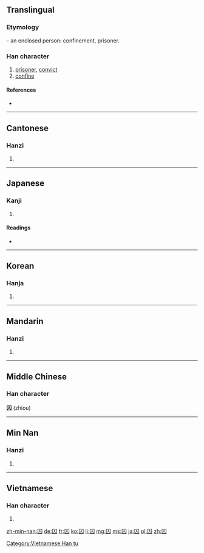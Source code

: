 ==Translingual==
===Etymology===
{{Han compound|囗|t1=box, enclosure|人|t2=person|ls=ic}} – an enclosed person: confinement, prisoner.

===Han character===
{{Han char|rn=31|rad=囗|as=02|sn=5|four=6080<sub>0</sub>|canj=田人 (WO)|ids=⿴[[囗]][[人]]}}

# [[prisoner]], [[convict]]
# [[confine]]

====References====
* {{Han ref|kx=0216.200|dkj=04680|dj=0439.200|hdz=10710.130|uh=56DA|ud=22234|bh=A57D|bd=42365}}

----

==Cantonese==

===Hanzi===
{{yue-hanzi|jyut=[[cau4]]|y=chau4}}

# {{defn|lang=yue|sort=囗02}}

----

==Japanese==

===Kanji===
{{ja-kanji|grade=c|rs=囗02}}

# {{defn|lang=ja|sort=囗02}}

====Readings====
* {{ja-readings|on=[[しゅう]] (shū)|kun=[[とらえる]] (toraeru)}}

----

==Korean==

===Hanja===
{{ko-hanja|hangeul=수|rv=su|mr=su}}

# {{defn|lang=ko|sort=囗02}}

----

==Mandarin==

===Hanzi===
{{cmn-hanzi|pin=[[qiú]] ([[qiu2]])|wg=ch'iu<sup>2</sup>}}

# {{defn|lang=cmn|sort=囗02}}

----

==Middle Chinese==
===Han character===
'''囚''' (zhiou)

----

==Min Nan==

===Hanzi===
{{nan-hanzi|tlpa=[[siû]] (siu5)}}

# {{defn|lang=nan|sort=囗02}}

----

==Vietnamese==

===Han character===
{{vi-hantu|[[tù]]|rs=囗02}}

# {{defn|lang=vi|sort=囗02}}

[[Category:Vietnamese Han tu]]

[[zh-min-nan:囚]]
[[de:囚]]
[[fr:囚]]
[[ko:囚]]
[[li:囚]]
[[mg:囚]]
[[ms:囚]]
[[ja:囚]]
[[pl:囚]]
[[zh:囚]]